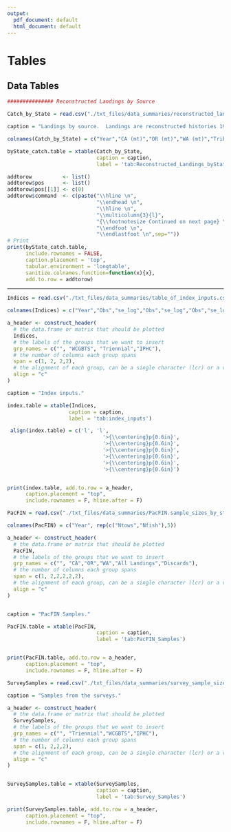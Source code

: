 ```yaml
---
output:
  pdf_document: default
  html_document: default
---
```

<!-- ====================================================================== -->
<!-- ****************************            ****************************** --> 
<!-- ****************************BEGIN TABLES****************************** --> 
<!-- ****************************             ***************************** --> 
<!-- ======================================================================--> 

# Tables

## Data Tables

<!-- ********************************************************************** --> 
<!-- *********************Commercial landings TABLES*********************** --> 
<!-- ********************************************************************** --> 

```r

############### Reconstructed Landings by Source

Catch_by_State = read.csv("./txt_files/data_summaries/reconstructed_landings_by_state.csv")

caption = "Landings by source.  Landings are reconstructed histories 1916-1995."

colnames(Catch_by_State) = c("Year","CA (mt)","OR (mt)","WA (mt)","Tribal (mt)","Total (mt)")

byState_catch.table = xtable(Catch_by_State, 
                             caption = caption,
                             label = 'tab:Reconstructed_Landings_byState')

addtorow          <- list()
addtorow$pos      <- list()
addtorow$pos[[1]] <- c(0)
addtorow$command  <- c(paste("\\hline \n",
                             "\\endhead \n",
                             "\\hline \n",
                             "\\multicolumn{3}{l}",
                             "{\\footnotesize Continued on next page} \n",
                             "\\endfoot \n",
                             "\\endlastfoot \n",sep=""))
# Print
print(byState_catch.table, 
      include.rownames = FALSE,
      caption.placement = 'top',
      tabular.environment = 'longtable',
      sanitize.colnames.function=function(x){x},
      add.to.row = addtorow)

```

     
     
*********************************


\FloatBarrier
\newpage

```r

Indices = read.csv("./txt_files/data_summaries/table_of_index_inputs.csv")

colnames(Indices) = c("Year","Obs","se_log","Obs","se_log","Obs","se_log")

a_header <- construct_header(
  # the data.frame or matrix that should be plotted
  Indices,
  # the labels of the groups that we want to insert
  grp_names = c("", "WCGBTS", "Triennial","IPHC"),
  # the number of columns each group spans
  span = c(1, 2, 2,2),
  # the alignment of each group, can be a single character (lcr) or a vector
  align = "c"
)

caption = "Index inputs."

index.table = xtable(Indices,
                    caption = caption,
                    label = 'tab:index_inputs')

 align(index.table) = c('l', 'l',
                               '>{\\centering}p{0.6in}',
                               '>{\\centering}p{0.6in}',
                               '>{\\centering}p{0.6in}',
                               '>{\\centering}p{0.6in}',
                               '>{\\centering}p{0.6in}',
                               '>{\\centering}p{0.6in}')


print(index.table, add.to.row = a_header, 
      caption.placement = "top", 
      include.rownames = F, hline.after = F)


```


\FloatBarrier
\newpage


```r

PacFIN = read.csv("./txt_files/data_summaries/PacFIN.sample_sizes_by_state_with_ages.csv")

colnames(PacFIN) = c("Year", rep(c("Ntows","Nfish"),5))

a_header <- construct_header(
  # the data.frame or matrix that should be plotted
  PacFIN,
  # the labels of the groups that we want to insert
  grp_names = c("", "CA","OR","WA","All Landings","Discards"),
  # the number of columns each group spans
  span = c(1, 2,2,2,2,2),
  # the alignment of each group, can be a single character (lcr) or a vector
  align = "c"
)


caption = "PacFIN Samples."

PacFIN.table = xtable(PacFIN,
                             caption = caption,
                             label = 'tab:PacFIN_Samples')


print(PacFIN.table, add.to.row = a_header, 
      caption.placement = "top", 
      include.rownames = F, hline.after = F)
```





\FloatBarrier
\newpage

```r

SurveySamples = read.csv("./txt_files/data_summaries/survey_sample_sizes.csv")

caption = "Samples from the surveys."

a_header <- construct_header(
  # the data.frame or matrix that should be plotted
  SurveySamples,
  # the labels of the groups that we want to insert
  grp_names = c("", "Triennial","WCGBTS","IPHC"),
  # the number of columns each group spans
  span = c(1, 2,2,2),
  # the alignment of each group, can be a single character (lcr) or a vector
  align = "c"
)


SurveySamples.table = xtable(SurveySamples,
                             caption = caption,
                             label = 'tab:Survey_Samples')

print(SurveySamples.table, add.to.row = a_header, 
      caption.placement = "top", 
      include.rownames = F, hline.after = F)


```





\FloatBarrier
\newpage

<!-- ********************************************************************** --> 
<!-- ***********Recreational Landings and discards TABLE******************* --> 
<!-- ********************************************************************** --> 
<!-- Washington rec removal TABLES--> 


<!-- Oregon rec removal TABLES-->


<!-- California rec removal TABLES-->

\newpage
\FloatBarrier
<!-- ********************************************************************** --> 
<!-- *****Fleet xx index TABLES******* -->
<!-- ********************************************************************** --> 



\FloatBarrier
<!-- ********************************************************************** -->
<!-- *****Fleet xx index TABLES******* -->
<!-- ********************************************************************** -->


\FloatBarrier
<!-- ********************************************************************** -->
<!-- *****Fleet xx index TABLES******* -->
<!-- ********************************************************************** -->









\FloatBarrier
<!-- ********************************************************************** -->
<!-- *****Fleet xx index TABLES******* -->
<!-- ********************************************************************** -->




